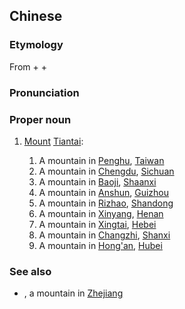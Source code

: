 {{also|天台山}}
==Chinese==
{{zh-forms|s=天台山}}
{{wikipedia|Mount Tiantai}}
{{wikipedia|天臺山|lang=zh}}

===Etymology===
From {{zh-l|天|[[heavenly]]}} + {{zh-l|臺|[[terrace]], [[platform]]}} + {{zh-l|山|[[mountain]]; [[mountain]] [[range]]}}

===Pronunciation===
{{zh-pron
|m=Tiāntái Shān
|cat=pn
}}

===Proper noun===
{{zh-proper noun}}

# {{lb|zh|geography}} [[mount|Mount]] [[Tiantai]]:
## A mountain in [[Penghu]], [[Taiwan]]
## A mountain in [[Chengdu]], [[Sichuan]]
## A mountain in [[Baoji]], [[Shaanxi]]
## A mountain in [[Anshun]], [[Guizhou]]
## A mountain in [[Rizhao]], [[Shandong]]
## A mountain in [[Xinyang]], [[Henan]]
## A mountain in [[Xingtai]], [[Hebei]]
## A mountain in [[Changzhi]], [[Shanxi]]
## A mountain in [[Hong'an]], [[Hubei]]

===See also===
* {{zh-l|天台山}}, a mountain in [[Zhejiang]]